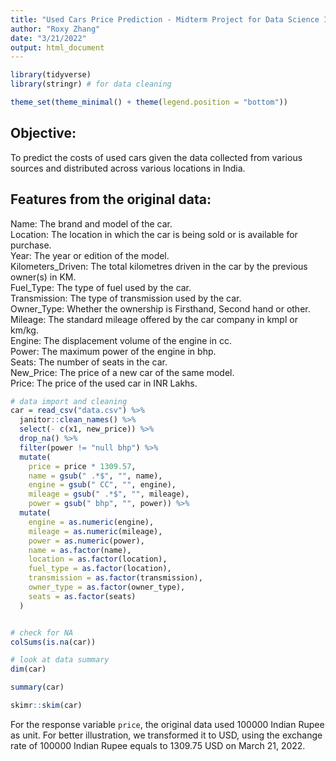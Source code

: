 ```yaml
---
title: "Used Cars Price Prediction - Midterm Project for Data Science II"
author: "Roxy Zhang"
date: "3/21/2022"
output: html_document
---
```


```r
library(tidyverse)
library(stringr) # for data cleaning

theme_set(theme_minimal() + theme(legend.position = "bottom"))
```


## Objective:
To predict the costs of used cars given the data collected from various sources and distributed across various locations in India.

## Features from the original data:
Name: The brand and model of the car.  
Location: The location in which the car is being sold or is available for purchase.  
Year: The year or edition of the model.  
Kilometers_Driven: The total kilometres driven in the car by the previous owner(s) in KM.  
Fuel_Type: The type of fuel used by the car.  
Transmission: The type of transmission used by the car.  
Owner_Type: Whether the ownership is Firsthand, Second hand or other.  
Mileage: The standard mileage offered by the car company in kmpl or km/kg.  
Engine: The displacement volume of the engine in cc.  
Power: The maximum power of the engine in bhp.  
Seats: The number of seats in the car.  
New_Price: The price of a new car of the same model.  
Price: The price of the used car in INR Lakhs.  

```r
# data import and cleaning
car = read_csv("data.csv") %>% 
  janitor::clean_names() %>% 
  select(- c(x1, new_price)) %>% 
  drop_na() %>% 
  filter(power != "null bhp") %>% 
  mutate(
    price = price * 1309.57,
    name = gsub(" .*$", "", name),
    engine = gsub(" CC", "", engine),
    mileage = gsub(" .*$", "", mileage),
    power = gsub(" bhp", "", power)) %>% 
  mutate(
    engine = as.numeric(engine),
    mileage = as.numeric(mileage),
    power = as.numeric(power),
    name = as.factor(name),
    location = as.factor(location),
    fuel_type = as.factor(location),
    transmission = as.factor(transmission),
    owner_type = as.factor(owner_type),
    seats = as.factor(seats)
  )


# check for NA
colSums(is.na(car))

# look at data summary
dim(car)

summary(car)

skimr::skim(car)
```

For the response variable `price`, the original data used 100000 Indian Rupee as unit. For better illustration, we transformed it to USD, using the exchange rate of 100000 Indian Rupee equals to 1309.75 USD on March 21, 2022.
